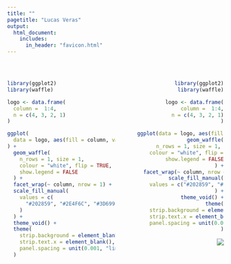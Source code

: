 ```yaml
---
title: ""  
pagetitle: "Lucas Veras"
output: 
  html_document:
    includes:
      in_header: "favicon.html"
---
```

<link rel="shortcut icon" href="images/favicon.ico">
<link rel="stylesheet" href="styles.css" type="text/css">
<br/>

<style>
.column-left{
  float: left;
  width: 50%;
  text-align: left;
}
.column-right{
  float: right;
  width: 40%;
  text-align: right;
}
</style>

<div class="column-left">
```r
library(ggplot2)
library(waffle)

logo <- data.frame(
  column =  1:4,
  n = c(4, 3, 2, 1)
)

ggplot(
  data = logo, aes(fill = column, values = n)
) +
  geom_waffle(
    n_rows = 1, size = 1, 
    colour = "white", flip = TRUE, 
    show.legend = FALSE
  ) +
  facet_wrap(~ column, nrow = 1) +
  scale_fill_manual(
    values = c(
      "#202859", "#2E4F6C", "#3D6991", "#3D6991"
    )
  ) +
  theme_void() +
  theme(
    strip.background = element_blank(),
    strip.text.x = element_blank(),
    panel.spacing = unit(0.001, "lines")
  )
```
</div>
<div class="column-right">
```r
library(ggplot2)
library(waffle)

logo <- data.frame(
  column =  1:4,
  n = c(4, 3, 2, 1)
)

ggplot(data = logo, aes(fill = column, values = n)) +
  geom_waffle(
    n_rows = 1, size = 1, 
    colour = "white", flip = TRUE, 
    show.legend = FALSE
  ) +
  facet_wrap(~ column, nrow = 1) +
  scale_fill_manual(
    values = c("#202859", "#2E4F6C", "#3D6991", "#3D6991")
  ) +
  theme_void() +
  theme(
    strip.background = element_blank(),
    strip.text.x = element_blank(),
    panel.spacing = unit(0.001, "lines")
  )
```
![](images/lveras_name.png)
</div>